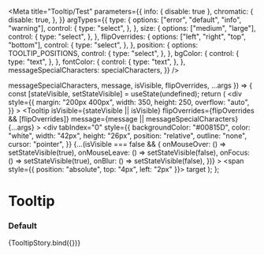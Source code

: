 

<Meta
  title="Tooltip/Test"
  parameters={{
    info: { disable: true },
    chromatic: {
      disable: true,
    },
  }}
  argTypes={{
    type: {
      options: ["error", "default", "info", "warning"],
      control: {
        type: "select",
      },
    },
    size: {
      options: ["medium", "large"],
      control: {
        type: "select",
      },
    },
    flipOverrides: {
      options: ["left", "right", "top", "bottom"],
      control: {
        type: "select",
      },
    },
    position: {
      options: TOOLTIP_POSITIONS,
      control: {
        type: "select",
      },
    },
    bgColor: {
      control: {
        type: "text",
      },
    },
    fontColor: {
      control: {
        type: "text",
      },
    },
    messageSpecialCharacters: specialCharacters,
  }}
/>

  messageSpecialCharacters,
  message,
  isVisible,
  flipOverrides,
  ...args
}) => {
  const [stateVisible, setStateVisible] = useState(undefined);
  return (
    <div
      style={{
        margin: "200px 400px",
        width: 350,
        height: 250,
        overflow: "auto",
      }}
    >
      <Tooltip
        isVisible={stateVisible || isVisible}
        flipOverrides={flipOverrides && [flipOverrides]}
        message={message || messageSpecialCharacters}
        {...args}
      >
        <div
          tabIndex="0"
          style={{
            backgroundColor: "#00815D",
            color: "white",
            width: "42px",
            height: "26px",
            position: "relative",
            outline: "none",
            cursor: "pointer",
          }}
          {...(isVisible === false && {
            onMouseOver: () => setStateVisible(true),
            onMouseLeave: () => setStateVisible(false),
            onFocus: () => setStateVisible(true),
            onBlur: () => setStateVisible(false),
          })}
        >
          <span style={{ position: "absolute", top: "4px", left: "2px" }}>
            target
          </span>
        </div>
      </Tooltip>
    </div>
  );
};

# Tooltip

### Default

<Preview>
  <Story
    name="default"
    args={{
      position: "top",
      isVisible: true,
      message:
        "I'm a helpful tooltip that can display additional information to a user.",
      messageSpecialCharacters: undefined,
      type: "default",
      size: "medium",
      bgColor: undefined,
      fontColor: undefined,
    }}
  >
    {TooltipStory.bind({})}
  </Story>
</Preview>
